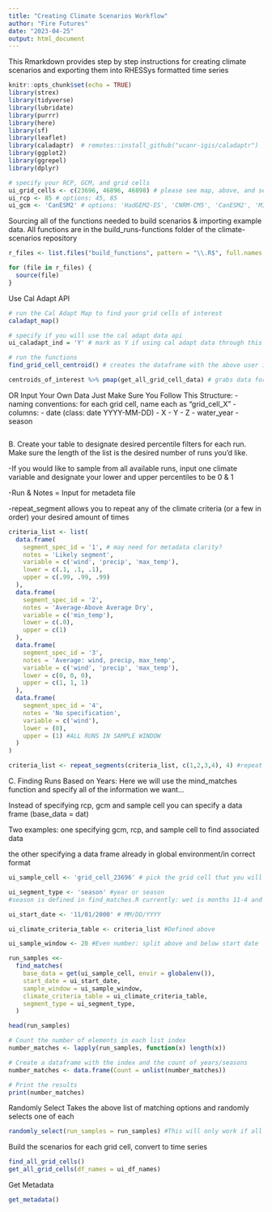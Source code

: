 ```yaml
---
title: "Creating Climate Scenarios Workflow"
author: "Fire Futures"
date: "2023-04-25"
output: html_document
---
```


This Rmarkdown provides step by step instructions for creating climate scenarios and exporting them into RHESSys formatted time series 

```r
knitr::opts_chunk$set(echo = TRUE)
library(strex)
library(tidyverse)
library(lubridate)
library(purrr)
library(here)
library(sf)
library(leaflet)
library(caladaptr)  # remotes::install_github("ucanr-igis/caladaptr")
library(ggplot2)
library(ggrepel)
library(dplyr)
```

```r
# specify your RCP, GCM, and grid cells
ui_grid_cells <- c(23696, 46896, 46898) # please see map, above, and select grid cells of interest in the format c(23696, 46896)
ui_rcp <- 85 # options: 45, 85
ui_gcm <- 'CanESM2' # options: 'HadGEM2-ES', 'CNRM-CM5', 'CanESM2', 'MIROC5'
```

Sourcing all of the functions needed to build scenarios & importing example data. All functions are in the build_runs-functions folder of the climate-scenarios repository
```r
r_files <- list.files("build_functions", pattern = "\\.R$", full.names = TRUE)

for (file in r_files) {
  source(file)
}
```

Use Cal Adapt API
```r
# run the Cal Adapt Map to find your grid cells of interest
caladapt_map()

# specify if you will use the cal adapt data api
ui_caladapt_ind = 'Y' # mark as Y if using cal adapt data through this api. if uploading your own data, no need to run this line.

# run the functions
find_grid_cell_centroid() # creates the dataframe with the above user inputs that the get_all_grid_cell_data() function will use to grab data for

centroids_of_interest %>% pmap(get_all_grid_cell_data) # grabs data for all grid cells 
```

OR Input Your Own Data
Just Make Sure You Follow This Structure:
- naming conventions: for each grid cell, name each as "grid_cell_X"
- columns:
  - date (class: date YYYY-MM-DD)
  - X
  - Y
  - Z
  - water_year
  - season
```r

```

B. Create your table to designate desired percentile filters for each run. Make sure the length of the list is the desired number of runs you'd like. 

-If you would like to sample from all available runs, input one climate variable and designate your lower and upper percentiles to be 0 & 1

-Run & Notes = Input for metadeta file

-repeat_segment allows you to repeat any of the climate criteria (or a few in order) your desired amount of times

```r
criteria_list <- list(
  data.frame(
    segment_spec_id = '1', # may need for metadata clarity?
    notes = 'Likely segment',
    variable = c('wind', 'precip', 'max_temp'),
    lower = c(.1, .1, .1),
    upper = c(.99, .99, .99)
  ),
  data.frame(
    segment_spec_id = '2',
    notes = 'Average-Above Average Dry',
    variable = c('min_temp'),
    lower = c(.0),
    upper = c(1)
  ),
  data.frame(
    segment_spec_id = '3',
    notes = 'Average: wind, precip, max_temp',
    variable = c('wind', 'precip', 'max_temp'),
    lower = c(0, 0, 0),
    upper = c(1, 1, 1)
  ),
  data.frame(
    segment_spec_id = '4',
    notes = 'No specification',
    variable = c('wind'),
    lower = (0),
    upper = (1) #ALL RUNS IN SAMPLE WINDOW 
  )
)

criteria_list <- repeat_segments(criteria_list, c(1,2,3,4), 4) #repeat 1-4 four times 
```

C. Finding Runs Based on Years: Here we will use the mind_matches function and specify all of the information we want...

Instead of specifying rcp, gcm and sample cell you can specify a data frame (base_data = dat)

Two examples: 
one specifying gcm, rcp, and sample cell to find associated data

the other specifying a data frame already in global environment/in correct format 

```r
ui_sample_cell <- 'grid_cell_23696' # pick the grid cell that you will base all your filtering off of. use '' for metadata purposes

ui_segment_type <- 'season' #year or season
#season is defined in find_matches.R currently: wet is months 11-4 and dry 5-10

ui_start_date <- '11/01/2000' # MM/DD/YYYY

ui_climate_criteria_table <- criteria_list #Defined above 

ui_sample_window <- 20 #Even number: split above and below start date 

run_samples <<-
  find_matches(
    base_data = get(ui_sample_cell, envir = globalenv()),
    start_date = ui_start_date, 
    sample_window = ui_sample_window,
    climate_criteria_table = ui_climate_criteria_table, 
    segment_type = ui_segment_type,
  )

head(run_samples)

# Count the number of elements in each list index
number_matches <- lapply(run_samples, function(x) length(x))

# Create a dataframe with the index and the count of years/seasons
number_matches <- data.frame(Count = unlist(number_matches))

# Print the results
print(number_matches)
```

Randomly Select
Takes the above list of matching options and randomly selects one of each
```r
randomly_select(run_samples = run_samples) #This will only work if all segments have something to sample from
```


Build the scenarios for each grid cell, convert to time series
```r
find_all_grid_cells()
get_all_grid_cells(df_names = ui_df_names)
```

Get Metadata
```r
get_metadata() 
```




